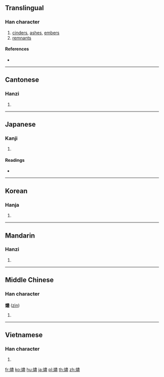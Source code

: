 {{also|烬}}
==Translingual==

===Han character===
{{Han char|rn=86|rad=火|as=14|sn=18|four=95817|canj=FLMT|ids=⿰火盡}}

# [[cinders]], [[ashes]], [[embers]]
# [[remnants]]

====References====
* {{Han ref|kx=0685.310|dkj=19515|dj=1098.180|hdz=32244.010|uh=71FC|ud=29180|bh=C275|bd=49781}}

----

==Cantonese==

===Hanzi===
{{yue-hanzi|jyut=|y=jeun6|sim=烬}}

# {{defn|lang=yue|sort=火14}}

----

==Japanese==

===Kanji===
{{ja-kanji|grade=|rs=火14}}

# {{defn|lang=ja|sort=火14}}

====Readings====
* {{ja-readings|on=[[じん]] (jin)|kun=[[もえのこり]] (moenokori)}}

----

==Korean==

===Hanja===
{{ko-hanja|hangeul=신|eumhun=|rv=sin|mr=sin|y=sin}}

# {{defn|lang=ko|sort=火14}}

----

==Mandarin==

===Hanzi===
{{cmn-hanzi|sim=烬|pin=[[jìn]] ([[jin4]])|wg=chin<sup>4</sup>}}

# {{defn|lang=cmn|sort=火14}}

----

==Middle Chinese==

===Han character===
'''燼''' ([[zìn]])

# {{defn|lang=ltc|sort=火14}}

----

==Vietnamese==

===Han character===
{{vi-hantu|[[tẫn]], [[tần]], [[tẩn]]|rs=火14}}

# {{defn|lang=vi|sort=火14}}

[[fr:燼]]
[[ko:燼]]
[[hu:燼]]
[[ja:燼]]
[[pl:燼]]
[[th:燼]]
[[zh:燼]]